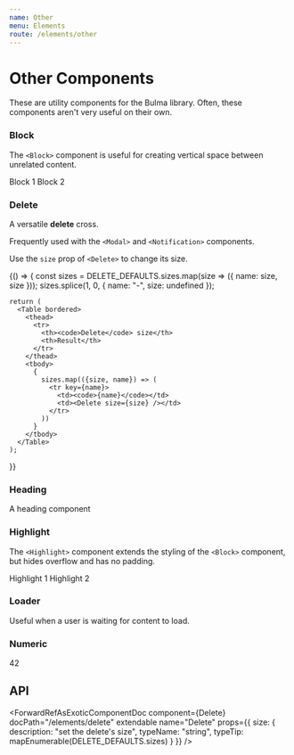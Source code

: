 ```yaml
---
name: Other
menu: Elements
route: /elements/other
---
```




# Other Components

These are utility components for the Bulma library.
Often, these components aren't very useful on their own.

### Block

The `<Block>` component is useful for creating vertical space between unrelated content.

<Playground>
  <Block>Block 1</Block>
  <Block>Block 2</Block>
</Playground>

### Delete

A versatile **delete** cross.

Frequently used with the `<Modal>` and `<Notification>` components.

<Playground>
  <Delete />
</Playground>

Use the `size` prop of `<Delete>` to change its size.

<Playground>
  {() => {
    const sizes = DELETE_DEFAULTS.sizes.map(size => ({ name: size, size }));
    sizes.splice(1, 0, { name: "-", size: undefined });

    return (
      <Table bordered>
        <thead>
          <tr>
            <th><code>Delete</code> size</th>
            <th>Result</th>
          </tr>
        </thead>
        <tbody>
          {
            sizes.map(({size, name}) => (
              <tr key={name}>
                <td><code>{name}</code></td>
                <td><Delete size={size} /></td>
              </tr>
            ))
          }
        </tbody>
      </Table>
    );

}}

</Playground>

### Heading

<Playground>
  <Heading>A heading component</Heading>
</Playground>

### Highlight

The `<Highlight>` component extends the styling of the `<Block>` component, but hides overflow and has no padding.

<Playground>
  <Highlight>Highlight 1</Highlight>
  <Highlight>Highlight 2</Highlight>
</Playground>

### Loader

Useful when a user is waiting for content to load.

<Playground>
  <Loader />
</Playground>

### Numeric

<Playground>
  <Numeric>42</Numeric>
</Playground>

## API

<ForwardRefAsExoticComponentDoc component={Block} name="Block" />

<ForwardRefAsExoticComponentDoc
  component={Delete}
  docPath="/elements/delete"
  extendable
  name="Delete"
  props={{
    size: {
      description: "set the delete's size",
      typeName: "string",
      typeTip: mapEnumerable(DELETE_DEFAULTS.sizes)
    }
  }}
/>

<ForwardRefAsExoticComponentDoc component={Heading} name="Heading" />

<ForwardRefAsExoticComponentDoc component={Highlight} name="Highlight" />

<ForwardRefAsExoticComponentDoc component={Loader} name="Loader" />

<ForwardRefAsExoticComponentDoc component={Numeric} name="Numeric" />
